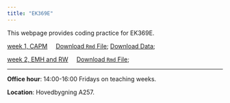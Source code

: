 ```yaml
---
title: "EK369E"
---
```


This webpage provides coding practice for EK369E. 

[week 1, CAPM](w1.html) &nbsp;&nbsp;&nbsp;  [Download `Rmd` File](w1.rmd); [Download Data](https://github.com/my1396/EK369E/tree/main/data);


[week 2, EMH and RW](w2.html) &nbsp;&nbsp;&nbsp;  [Download `Rmd` File](w2.rmd); 

___

**Office hour**: 14:00-16:00 Fridays on teaching weeks.

**Location**: Hovedbygning A257.